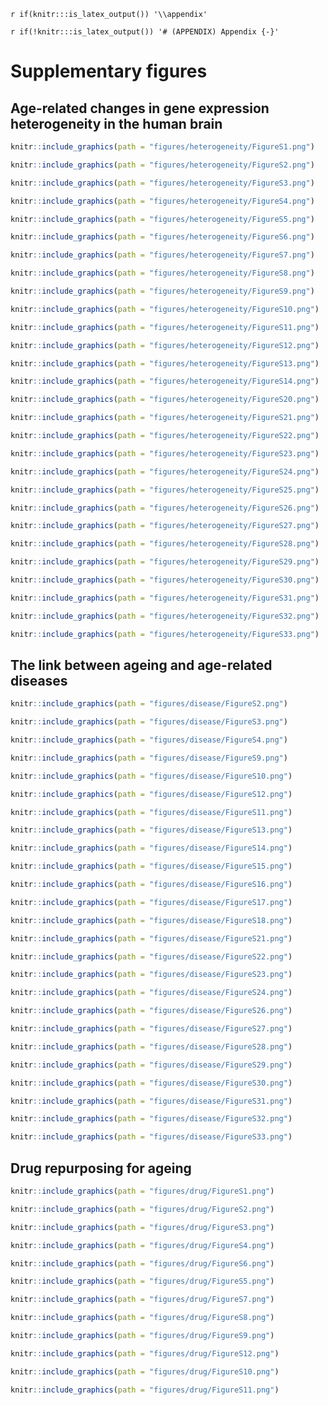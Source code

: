 `r if(knitr:::is_latex_output()) '\\appendix'`

`r if(!knitr:::is_latex_output()) '# (APPENDIX) Appendix {-}'` 

# Supplementary figures

## Age-related changes in gene expression heterogeneity in the human brain


```r
knitr::include_graphics(path = "figures/heterogeneity/FigureS1.png")
```

```r
knitr::include_graphics(path = "figures/heterogeneity/FigureS2.png")
```

```r
knitr::include_graphics(path = "figures/heterogeneity/FigureS3.png")
```

```r
knitr::include_graphics(path = "figures/heterogeneity/FigureS4.png")
```

```r
knitr::include_graphics(path = "figures/heterogeneity/FigureS5.png")
```

```r
knitr::include_graphics(path = "figures/heterogeneity/FigureS6.png")
```

```r
knitr::include_graphics(path = "figures/heterogeneity/FigureS7.png")
```

```r
knitr::include_graphics(path = "figures/heterogeneity/FigureS8.png")
```

```r
knitr::include_graphics(path = "figures/heterogeneity/FigureS9.png")
```

```r
knitr::include_graphics(path = "figures/heterogeneity/FigureS10.png")
```


```r
knitr::include_graphics(path = "figures/heterogeneity/FigureS11.png")
```

```r
knitr::include_graphics(path = "figures/heterogeneity/FigureS12.png")
```

```r
knitr::include_graphics(path = "figures/heterogeneity/FigureS13.png")
```

```r
knitr::include_graphics(path = "figures/heterogeneity/FigureS14.png")
```

<!-- ```{r hetFigS15,out.width = '100%', fig.cap=c("A heatmap of the normalized enrichment scores for KEGG pathways that are significantly associated with consistent heterogeneity in ageing (rows) and datasets (columns). Datasets also include a new column, named Median, which includes, for each gene, the median of the changes in heterogeneity across datasets. The color represents normalized enrichment scores; red: positive, blue: negative and the darkness specifies how strong the association is."), fig.scap="A heatmap of the normalized enrichment scores for KEGG pathways that are significantly associated with consistent heterogeneity in ageing and datasets."} -->
<!-- knitr::include_graphics(path = "figures/heterogeneity/FigureS15.png") -->
<!-- ``` -->

<!-- ```{r hetFigS16,out.width = '80%', fig.cap=c("The same as Figure S15 but for Gene Ontology Biological Process categories."), fig.scap="A heatmap of the normalized enrichment scores for Gene Ontology Biological Process categories that are significantly associated with consistent heterogeneity in ageing and datasets."} -->
<!-- knitr::include_graphics(path = "figures/heterogeneity/FigureS16.png") -->
<!-- ``` -->

<!-- ```{r hetFigS17,out.width = '100%', fig.cap=c("The same as Figure S15 but for Gene Ontology Molecular Function categories."), fig.scap="A heatmap of the normalized enrichment scores for Gene Ontology Molecular Function categories that are significantly associated with consistent heterogeneity in ageing and datasets."} -->
<!-- knitr::include_graphics(path = "figures/heterogeneity/FigureS17.png") -->
<!-- ``` -->

<!-- ```{r hetFigS18,out.width = '80%', fig.cap=c("The same as Figure S15 but for Gene Ontology Cellular Component categories."), fig.scap="A heatmap of the normalized enrichment scores for Gene Ontology Cellular Component categories that are significantly associated with consistent heterogeneity in ageing and datasets."} -->
<!-- knitr::include_graphics(path = "figures/heterogeneity/FigureS18.png") -->
<!-- ``` -->

<!-- ```{r hetFigS19,out.width = '100%', fig.cap=c("The same as Figure S15 but for Reactome pathways."), fig.scap="A heatmap of the normalized enrichment scores for Reactome pathways that are significantly associated with consistent heterogeneity in ageing and datasets."} -->
<!-- knitr::include_graphics(path = "figures/heterogeneity/FigureS19.png") -->
<!-- ``` -->

```r
knitr::include_graphics(path = "figures/heterogeneity/FigureS20.png")
```

```r
knitr::include_graphics(path = "figures/heterogeneity/FigureS21.png")
```

```r
knitr::include_graphics(path = "figures/heterogeneity/FigureS22.png")
```

```r
knitr::include_graphics(path = "figures/heterogeneity/FigureS23.png")
```

```r
knitr::include_graphics(path = "figures/heterogeneity/FigureS24.png")
```

```r
knitr::include_graphics(path = "figures/heterogeneity/FigureS25.png")
```

```r
knitr::include_graphics(path = "figures/heterogeneity/FigureS26.png")
```

```r
knitr::include_graphics(path = "figures/heterogeneity/FigureS27.png")
```

```r
knitr::include_graphics(path = "figures/heterogeneity/FigureS28.png")
```

```r
knitr::include_graphics(path = "figures/heterogeneity/FigureS29.png")
```

```r
knitr::include_graphics(path = "figures/heterogeneity/FigureS30.png")
```

```r
knitr::include_graphics(path = "figures/heterogeneity/FigureS31.png")
```


```r
knitr::include_graphics(path = "figures/heterogeneity/FigureS32.png")
```

```r
knitr::include_graphics(path = "figures/heterogeneity/FigureS33.png")
```
\newpage

## The link between ageing and age-related diseases

```r
knitr::include_graphics(path = "figures/disease/FigureS2.png")
```

```r
knitr::include_graphics(path = "figures/disease/FigureS3.png")
```

```r
knitr::include_graphics(path = "figures/disease/FigureS4.png")
```

```r
knitr::include_graphics(path = "figures/disease/FigureS9.png")
```

```r
knitr::include_graphics(path = "figures/disease/FigureS10.png")
```

```r
knitr::include_graphics(path = "figures/disease/FigureS12.png")
```

```r
knitr::include_graphics(path = "figures/disease/FigureS11.png")
```

```r
knitr::include_graphics(path = "figures/disease/FigureS13.png")
```

```r
knitr::include_graphics(path = "figures/disease/FigureS14.png")
```

```r
knitr::include_graphics(path = "figures/disease/FigureS15.png")
```

```r
knitr::include_graphics(path = "figures/disease/FigureS16.png")
```

```r
knitr::include_graphics(path = "figures/disease/FigureS17.png")
```

```r
knitr::include_graphics(path = "figures/disease/FigureS18.png")
```

```r
knitr::include_graphics(path = "figures/disease/FigureS21.png")
```

```r
knitr::include_graphics(path = "figures/disease/FigureS22.png")
```

```r
knitr::include_graphics(path = "figures/disease/FigureS23.png")
```

```r
knitr::include_graphics(path = "figures/disease/FigureS24.png")
```


```r
knitr::include_graphics(path = "figures/disease/FigureS26.png")
```

```r
knitr::include_graphics(path = "figures/disease/FigureS27.png")
```

```r
knitr::include_graphics(path = "figures/disease/FigureS28.png")
```

```r
knitr::include_graphics(path = "figures/disease/FigureS29.png")
```

```r
knitr::include_graphics(path = "figures/disease/FigureS30.png")
```

```r
knitr::include_graphics(path = "figures/disease/FigureS31.png")
```

```r
knitr::include_graphics(path = "figures/disease/FigureS32.png")
```

```r
knitr::include_graphics(path = "figures/disease/FigureS33.png")
```

\newpage
## Drug repurposing for ageing

```r
knitr::include_graphics(path = "figures/drug/FigureS1.png")
```

```r
knitr::include_graphics(path = "figures/drug/FigureS2.png")
```

```r
knitr::include_graphics(path = "figures/drug/FigureS3.png")
```

```r
knitr::include_graphics(path = "figures/drug/FigureS4.png")
```

```r
knitr::include_graphics(path = "figures/drug/FigureS6.png")
```

```r
knitr::include_graphics(path = "figures/drug/FigureS5.png")
```

```r
knitr::include_graphics(path = "figures/drug/FigureS7.png")
```

```r
knitr::include_graphics(path = "figures/drug/FigureS8.png")
```

```r
knitr::include_graphics(path = "figures/drug/FigureS9.png")
```

```r
knitr::include_graphics(path = "figures/drug/FigureS12.png")
```

```r
knitr::include_graphics(path = "figures/drug/FigureS10.png")
```

```r
knitr::include_graphics(path = "figures/drug/FigureS11.png")
```
